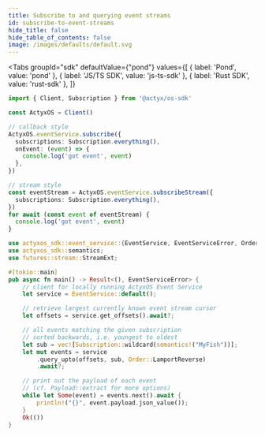 ```yaml
---
title: Subscribe to and querying event streams
id: subscribe-to-event-streams
hide_title: false
hide_table_of_contents: false
image: /images/defaults/default.svg
---
```



<Tabs
  groupId="sdk"
  defaultValue={"pond"}
  values={[
    { label: 'Pond', value: 'pond' },
    { label: 'JS/TS SDK', value: 'js-ts-sdk' },
    { label: 'Rust SDK', value: 'rust-sdk' },
  ]}
>


<TabItem value="pond">


</TabItem>
<TabItem value="js-ts-sdk">


```typescript
import { Client, Subscription } from '@actyx/os-sdk'

const ActyxOS = Client()

// callback style
ActyxOS.eventService.subscribe({
  subscriptions: Subscription.everything(),
  onEvent: (event) => {
    console.log('got event', event)
  },
})

// stream style
const eventStream = ActyxOS.eventService.subscribeStream({
  subscriptions: Subscription.everything(),
})
for await (const event of eventStream) {
  console.log('got event', event)
}
```

</TabItem>
<TabItem value="rust-sdk">


```rust
use actyxos_sdk::event_service::{EventService, EventServiceError, Order, Subscription};
use actyxos_sdk::semantics;
use futures::stream::StreamExt;

#[tokio::main]
pub async fn main() -> Result<(), EventServiceError> {
    // client for locally running ActyxOS Event Service
    let service = EventService::default();

    // retrieve largest currently known event stream cursor
    let offsets = service.get_offsets().await?;

    // all events matching the given subscription
    // sorted backwards, i.e. youngest to oldest
    let sub = vec![Subscription::wildcard(semantics!("MyFish"))];
    let mut events = service
        .query_upto(offsets, sub, Order::LamportReverse)
        .await?;

    // print out the payload of each event
    // (cf. Payload::extract for more options)
    while let Some(event) = events.next().await {
        println!("{}", event.payload.json_value());
    }
    Ok(())
}
```

</TabItem>
</Tabs>



<NPS />
